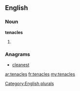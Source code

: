 ==English==

===Noun===
'''tenacles'''

# {{plural of|[[tenacle]]}}

===Anagrams===
* [[cleanest#English|cleanest]]

[[Category:English plurals]]

[[ar:tenacles]]
[[fr:tenacles]]
[[my:tenacles]]